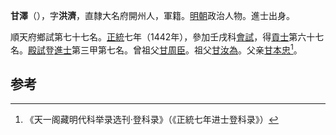 '''甘澤'''（{{bd|1416年||？}}），字'''洪濟'''，直隸大名府開州人，軍籍。[[明朝|明朝]]政治人物。進士出身。

順天府鄉試第七十七名。[[正统_(年号)|正統]]七年（1442年），參加壬戌科[[會試|會試]]，得[[貢士|貢士]]第六十七名。[[殿試|殿試]]登[[進士|進士]]第三甲第七名。曾祖父[[甘周臣|甘周臣]]。祖父[[甘汝為|甘汝為]]。父亲[[甘本忠|甘本忠]]<ref>《天一阁藏明代科举录选刊·登科录》（《正統七年进士登科录》）</ref>。

==参考==
{{reflist}}
{{明朝人物小作品}}
{{正統七年壬戌科殿試金榜}}